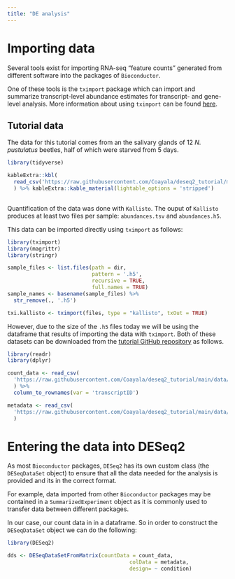 ```yaml
---
title: "DE analysis"
---
```


# Importing data

Several tools exist for importing RNA-seq "feature counts" generated from different software into the packages of `Bioconductor`. 

One of these tools is the `tximport` package which can import and summarize transcript-level abundance estimates for transcript- and gene-level analysis. More information about using `tximport` can be found [here](https://bioconductor.org/packages/release/bioc/vignettes/tximport/inst/doc/tximport.html).

## Tutorial data

The data for this tutorial comes from an the salivary glands of 12 *N. pustulatus* beetles, half of which were starved from 5 days. 

```r
library(tidyverse)

kableExtra::kbl(
  read_csv('https://raw.githubusercontent.com/Coayala/deseq2_tutorial/main/data/metadata.csv')
  ) %>% kableExtra::kable_material(lightable_options = 'stripped')
  
```

Quantification of the data was done with `Kallisto`. The ouput of `Kallisto` produces at least two files per sample: `abundances.tsv` and `abundances.h5`.

This data can be imported directly using `tximport` as follows:

```r
library(tximport)
library(magrittr)
library(stringr)

sample_files <- list.files(path = dir,
                           pattern = '.h5',
                           recursive = TRUE,
                           full.names = TRUE)
sample_names <- basename(sample_files) %>% 
  str_remove(., '.h5')

txi.kallisto <- tximport(files, type = "kallisto", txOut = TRUE)
```

However, due to the size of the `.h5` files today we will be using the dataframe that results of importing the data with `tximport`. Both of these datasets can be downloaded from the [tutorial GitHub repository](https://github.com/Coayala/deseq2_tutorial) as follows.

```r
library(readr)
library(dplyr)

count_data <- read_csv(
  'https://raw.githubusercontent.com/Coayala/deseq2_tutorial/main/data/kallisto_counts.csv'
  ) %>% 
  column_to_rownames(var = 'transcriptID')

metadata <- read_csv(
  'https://raw.githubusercontent.com/Coayala/deseq2_tutorial/main/data/metadata.csv'
  )

```

# Entering the data into DESeq2

As most `Bioconductor` packages, `DESeq2` has its own custom class (the `DESeqDataSet` object) to ensure that all the data needed for the analysis is provided and its in the correct format.

For example, data imported from other `Bioconductor` packages may be contained in a `SummarizedExperiment` object as it is commonly used to transfer data between different packages.

In our case, our count data in in a dataframe. So in order to construct the `DESeqDataSet` object we can do the following:

```r
library(DESeq2)

dds <- DESeqDataSetFromMatrix(countData = count_data,
                                       colData = metadata,
                                       design= ~ condition)
```




